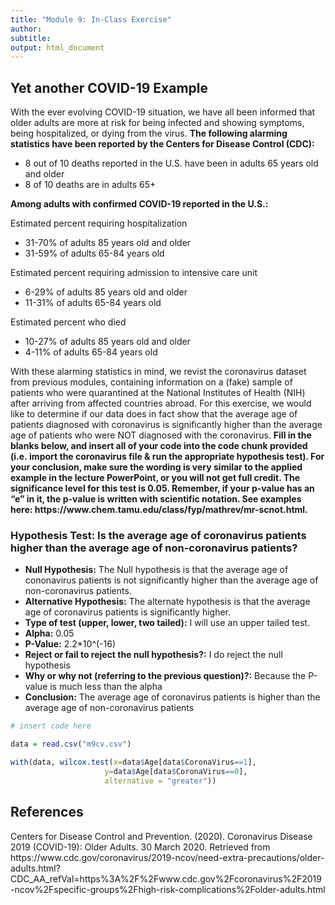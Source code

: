 ```yaml
---
title: "Module 9: In-Class Exercise"
author: 
subtitle: 
output: html_document
---
```


## Yet another COVID-19 Example
With the ever evolving COVID-19 situation, we have all been informed that older adults are more at risk for being infected and showing symptoms, being hospitalized, or dying from the virus. **The following alarming statistics have been reported by the Centers for Disease Control (CDC):**

- 8 out of 10 deaths reported in the U.S. have been in adults 65 years old and older
- 8 of 10 deaths are in adults 65+

**Among adults with confirmed COVID-19 reported in the U.S.:**

Estimated percent requiring hospitalization

- 31-70% of adults 85 years old and older
- 31-59% of adults 65-84 years old

Estimated percent requiring admission to intensive care unit

- 6-29% of adults 85 years old and older
- 11-31% of adults 65-84 years old

Estimated percent who died

- 10-27% of adults 85 years old and older
- 4-11% of adults 65-84 years old

With these alarming statistics in mind, we revist the coronavirus dataset from previous modules, containing information on a (fake) sample of patients who were quarantined at the National Institutes of Health (NIH) after arriving from affected countries abroad. For this exercise, we would like to determine if our data does in fact show that the average age of patients diagnosed with coronavirus is significantly higher than the average age of patients who were NOT diagnosed with the coronavirus. **Fill in the blanks below, and insert all of your code into the code chunk provided (i.e. import the coronavirus file & run the appropriate hypothesis test). For your conclusion, make sure the wording is very similar to the applied example in the lecture PowerPoint, or you will not get full credit. The significance level for this test is 0.05. Remember, if your p-value has an "e" in it, the p-value is written with scientific notation. See examples here: https://www.chem.tamu.edu/class/fyp/mathrev/mr-scnot.html.**

### Hypothesis Test: Is the average age of coronavirus patients higher than the average age of non-coronavirus patients?

- **Null Hypothesis:** The Null hypothesis is that the average age of cononavirus patients is not significantly higher than the average age of non-coronavirus patients.
- **Alternative Hypothesis:** The alternate hypothesis is that the average age of coronavirus patients is significantly higher.
- **Type of test (upper, lower, two tailed):** I will use an upper tailed test.
- **Alpha:** 0.05
- **P-Value:** 2.2*10^(-16)
- **Reject or fail to reject the null hypothesis?:** I do reject the null hypothesis
- **Why or why not (referring to the previous question)?:** Because the P-value is much less than the alpha
- **Conclusion:** The average age of coronavirus patients is higher than the average age of non-coronavirus patients

```r
# insert code here

data = read.csv("m9cv.csv")

with(data, wilcox.test(x=data$Age[data$CoronaVirus==1], 
                     y=data$Age[data$CoronaVirus==0],
                     alternative = "greater"))

```


## References
Centers for Disease Control and Prevention. (2020). Coronavirus Disease 2019 (COVID-19): Older Adults. 30 March 2020. Retrieved from https://www.cdc.gov/coronavirus/2019-ncov/need-extra-precautions/older-adults.html?CDC_AA_refVal=https%3A%2F%2Fwww.cdc.gov%2Fcoronavirus%2F2019-ncov%2Fspecific-groups%2Fhigh-risk-complications%2Folder-adults.html